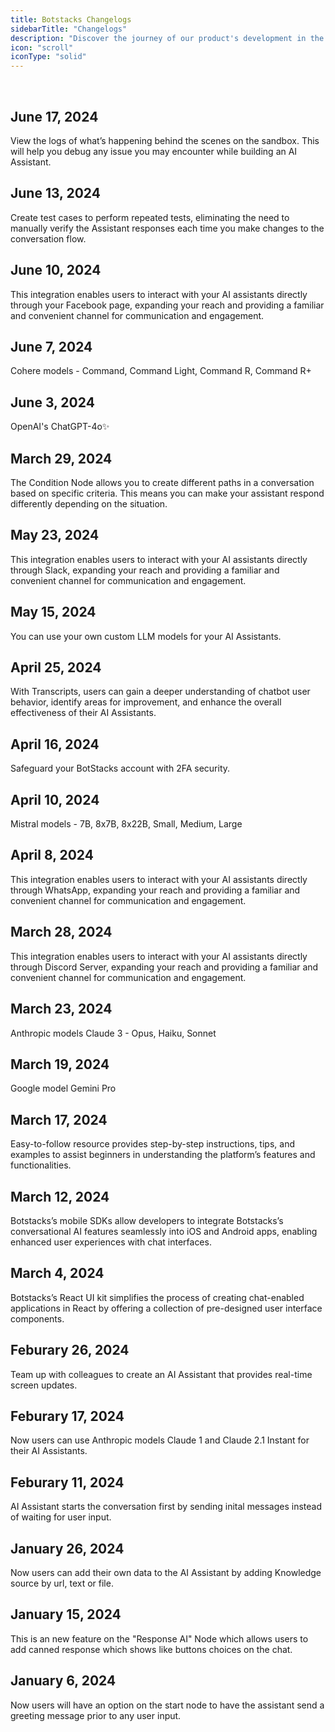 ```yaml
---
title: Botstacks Changelogs
sidebarTitle: "Changelogs"
description: "Discover the journey of our product's development in the Changelogs."
icon: "scroll"
iconType: "solid"
---
```


<br />

## June 17, 2024

<Card title="Sandbox Tracing" icon="rocket" color="green">
    View the logs of what’s happening behind the scenes on the sandbox. This will help you debug any issue you may encounter while building an AI Assistant.
</Card>

## June 13, 2024

<Card title="Assistant Test Suite" icon="rocket" color="green">
    Create test cases to perform repeated tests, eliminating the need to manually verify the Assistant responses each time you make changes to the conversation flow.
</Card>

## June 10, 2024

<Card title="Facebook Messenger Integration" icon="rocket" color="green">
    This integration enables users to interact with your AI assistants directly through your Facebook page, expanding your reach and providing a familiar and convenient channel for communication and engagement.
</Card>


## June 7, 2024

<Card title="Cohere LLM Model Integration" icon="rocket" color="green">
    Cohere models - Command, Command Light, Command R, Command R+
</Card>

## June 3, 2024

<Card title="OpenAI LLM Model Integration" icon="rocket" color="green">
    OpenAI's ChatGPT-4o✨
</Card>

## March 29, 2024

<Card title="Condition Node" icon="rocket" color="green">
    The Condition Node allows you to create different paths in a conversation based on specific criteria. This means you can make your assistant respond differently depending on the situation.
</Card>

## May 23, 2024

<Card title="Slack Integration" icon="rocket" color="green">
    This integration enables users to interact with your AI assistants directly through Slack, expanding your reach and providing a familiar and convenient channel for communication and engagement.
</Card>

## May 15, 2024

<Card title="Bring Your Own Models " icon="rocket" color="green">
    You can use your own custom LLM models for your AI Assistants.
</Card>

## April 25, 2024

<Card title="Transcripts" icon="rocket" color="green">
    With Transcripts, users can gain a deeper understanding of chatbot user behavior, identify areas for improvement, and enhance the overall effectiveness of their AI Assistants.
</Card>

## April 16, 2024

<Card title="2 Factor Authentication" icon="rocket" color="green">
    Safeguard your BotStacks account with 2FA security.
</Card>

## April 10, 2024

<Card title="Mistral LLM Models" icon="rocket" color="green">
    Mistral models - 7B, 8x7B, 8x22B, Small, Medium, Large
</Card>

## April 8, 2024

<Card title="WhatsApp Integration" icon="rocket" color="green">
    This integration enables users to interact with your AI assistants directly through WhatsApp, expanding your reach and providing a familiar and convenient channel for communication and engagement.
</Card>

## March 28, 2024

<Card title="Discord Integration" icon="rocket" color="green">
    This integration enables users to interact with your AI assistants directly through Discord Server, expanding your reach and providing a familiar and convenient channel for communication and engagement.
</Card>

## March 23, 2024

<Card title="Anthropic LLM Models" icon="rocket" color="green">
    Anthropic models Claude 3 - Opus, Haiku, Sonnet
</Card>

## March 19, 2024

<Card title="Google LLM Models" icon="rocket" color="green">
    Google model Gemini Pro
</Card>

## March 17, 2024

<Card title="Guided Flow for Beginners" icon="rocket" color="green">
    Easy-to-follow resource provides step-by-step instructions, tips, and examples to assist beginners in understanding the platform’s features and functionalities.
</Card>

## March 12, 2024

<Card title="Mobile SDKs" icon="rocket" color="green">
    Botstacks’s mobile SDKs allow developers to integrate Botstacks’s conversational AI features seamlessly into iOS and Android apps, enabling enhanced user experiences with chat interfaces.
</Card>

## March 4, 2024

<Card title="React UI Kit" icon="rocket" color="green">
    Botstacks’s React UI kit simplifies the process of creating chat-enabled applications in React by offering a collection of pre-designed user interface components.
</Card>

## Feburary 26, 2024

<Card title="AI Assistant Designer Collaboration" icon="rocket" color="green">
    Team up with colleagues to create an AI Assistant that provides real-time screen updates.
</Card>

## Feburary 17, 2024

<Card title="Anthropic Models" icon="rocket" color="green">
    Now users can use Anthropic models Claude 1 and Claude 2.1 Instant for their AI Assistants.
</Card>

## Feburary 11, 2024

<Card title="Alternate Way to Start the Conversation" icon="rocket" color="green">
    AI Assistant starts the conversation first by sending inital messages instead of waiting for user input.
</Card>


## January 26, 2024

<Card title="Knowledge Base" icon="brain" color="green">
    Now users can add their own data to the AI Assistant by adding Knowledge source by url, text or file.
</Card>


## January 15, 2024

<Card title="Canned Response" icon="box" color="green">
    This is an new feature on the "Response AI" Node which allows users to add canned response which shows like buttons choices on the chat.
</Card>


## January 6, 2024

<Card title="Start Node Customization" icon="flag" color="green">
    Now users will have an option on the start node to have the assistant send a greeting message prior to any user input.
</Card>